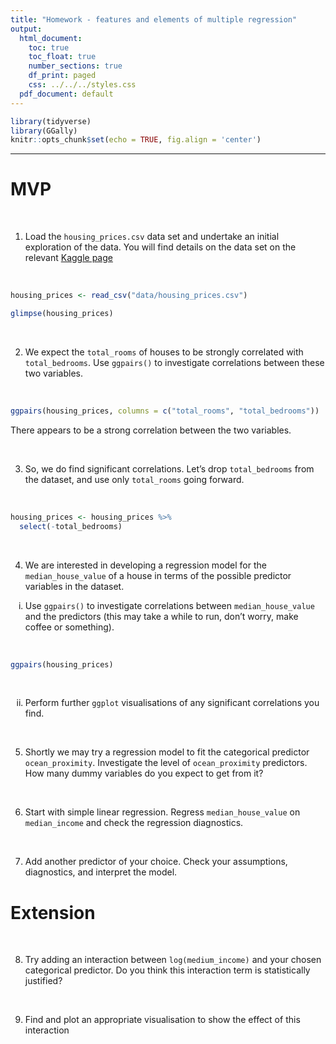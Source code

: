 ```yaml
---
title: "Homework - features and elements of multiple regression"
output:
  html_document:
    toc: true
    toc_float: true
    number_sections: true
    df_print: paged
    css: ../../../styles.css
  pdf_document: default
---
```


```r
library(tidyverse)
library(GGally)
knitr::opts_chunk$set(echo = TRUE, fig.align = 'center')
```

<hr>

# MVP

<br>

1. Load the `housing_prices.csv` data set and undertake an initial exploration of the data. You will find details on the data set on the relevant [Kaggle page](https://www.kaggle.com/camnugent/california-housing-prices)

<br>

```r
housing_prices <- read_csv("data/housing_prices.csv")

glimpse(housing_prices)
```

<br>

2. We expect the `total_rooms` of houses to be strongly correlated with `total_bedrooms`. Use `ggpairs()` to investigate correlations between these two variables.

<br> 

```r
ggpairs(housing_prices, columns = c("total_rooms", "total_bedrooms"))
```
There appears to be a strong correlation between the two variables.

<br>

3. So, we do find significant correlations. Let's drop `total_bedrooms` from the dataset, and use only `total_rooms` going forward.

<br>

```r
housing_prices <- housing_prices %>% 
  select(-total_bedrooms)
```

<br>

4. We are interested in developing a regression model for the `median_house_value` of a house in terms of the possible predictor variables in the dataset. 

  i. Use `ggpairs()` to investigate correlations between `median_house_value` and the predictors (this may take a while to run, don't worry, make coffee or something).

<br>

```r
ggpairs(housing_prices)
```

<br>

  ii. Perform further `ggplot` visualisations of any significant correlations you find.

<br>

5. Shortly we may try a regression model to fit the categorical predictor `ocean_proximity`. Investigate the level of `ocean_proximity` predictors. How many dummy variables do you expect to get from it?
    
<br>
 
6. Start with simple linear regression. Regress `median_house_value` on `median_income` and check the regression diagnostics.

<br> 

7. Add another predictor of your choice. Check your assumptions, diagnostics, and interpret the model.

# Extension
    
<br>

8. Try adding an interaction between `log(medium_income)` and your chosen categorical predictor. Do you think this interaction term is statistically justified?

<br>

9. Find and plot an appropriate visualisation to show the effect of this interaction



